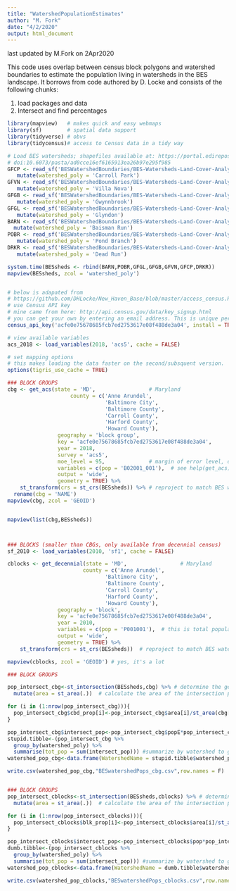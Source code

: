 ```yaml
---
title: "WatershedPopulationEstimates"
author: "M. Fork"
date: "4/2/2020"
output: html_document
---
```


last updated by M.Fork on 2Apr2020

This code uses overlap between census block polygons and watershed boundaries to estimate the population living in watersheds in the BES landscape. It borrows from code authored by D. Locke and consists of the following chunks:

1. load packages and data
2. Intersect and find percentages

```r

library(mapview)   # makes quick and easy webmaps
library(sf)        # spatial data support
library(tidyverse) # obvs
library(tidycensus)# access to Census data in a tidy way 

# Load BES watersheds; shapefiles available at: https://portal.edirepository.org/nis/mapbrowse?packageid=knb-lter-bes.3200.100
# doi:10.6073/pasta/ad0cce16ef6165913ea26b97e295f985
GFCP <- read_sf('BESWatershedBoundaries/BES-Watersheds-Land-Cover-Analysis/01m/BES Watershed Boundary Shapefiles/Carroll_Park.shp') %>%
   mutate(watershed_poly = 'Carroll Park')
GFVN <- read_sf('BESWatershedBoundaries/BES-Watersheds-Land-Cover-Analysis/01m/BES Watershed Boundary Shapefiles/Villa_Nova.shp') %>% 
   mutate(watershed_poly = 'Villa Nova')
GFGB <- read_sf('BESWatershedBoundaries/BES-Watersheds-Land-Cover-Analysis/01m/BES Watershed Boundary Shapefiles/Gwynnbrook.shp') %>% 
   mutate(watershed_poly = 'Gwynnbrook')
GFGL <- read_sf('BESWatershedBoundaries/BES-Watersheds-Land-Cover-Analysis/01m/BES Watershed Boundary Shapefiles/Glyndon.shp') %>% 
   mutate(watershed_poly = 'Glyndon')
BARN <- read_sf('BESWatershedBoundaries/BES-Watersheds-Land-Cover-Analysis/01m/BES Watershed Boundary Shapefiles/Baisman_Run.shp') %>% 
  mutate(watershed_poly = 'Baisman Run')
POBR <- read_sf('BESWatershedBoundaries/BES-Watersheds-Land-Cover-Analysis/01m/BES Watershed Boundary Shapefiles/Pond_Branch.shp') %>%
   mutate(watershed_poly = 'Pond Branch')
DRKR <- read_sf('BESWatershedBoundaries/BES-Watersheds-Land-Cover-Analysis/01m/BES Watershed Boundary Shapefiles/Dead_Run.shp') %>% 
   mutate(watershed_poly = 'Dead Run')

system.time(BESsheds <- rbind(BARN,POBR,GFGL,GFGB,GFVN,GFCP,DRKR))
mapview(BESsheds, zcol = 'watershed_poly')


# below is adapated from 
# https://github.com/DHLocke/New_Haven_Base/blob/master/access_census.R
# use Census API key
# mine came from here: http://api.census.gov/data/key_signup.html
# you can get your own by entering an email address. This is unique per user
census_api_key('acfe0e75678685fcb7ed2753617e08f488de3a04', install = TRUE, overwrite = TRUE)

# view available variables
acs_2018 <- load_variables(2018, 'acs5', cache = FALSE)

# set mapping options
# this makes loading the data faster on the second/subsquent version.
options(tigris_use_cache = TRUE)

### BLOCK GROUPS
cbg <- get_acs(state = 'MD',                 # Maryland
                    county = c('Anne Arundel',
                               'Baltimore City', 
                               'Baltimore County',
                               'Carroll County',
                               'Harford County',
                               'Howard County'), 
                geography = 'block group',   
                key = 'acfe0e75678685fcb7ed2753617e08f488de3a04',
                year = 2018,                 
                survey = 'acs5',             
                moe_level = 95,              # margin of error level, default is 90 I prefer the tighter 95
                variables = c(pop = 'B02001_001'),  # see help(get_acs) and the tidycensus links above, this is total population
                output = 'wide',
                geometry = TRUE) %>% 
    st_transform(crs = st_crs(BESsheds)) %>% # reproject to match BES watershed data
  rename(cbg = 'NAME')
mapview(cbg, zcol = 'GEOID')


mapview(list(cbg,BESsheds))



### BLOCKS (smaller than CBGs, only available from decennial census)
sf_2010 <- load_variables(2010, 'sf1', cache = FALSE)

cblocks <- get_decennial(state = 'MD',                 # Maryland
                        county = c('Anne Arundel',
                               'Baltimore City', 
                               'Baltimore County',
                               'Carroll County',
                               'Harford County',
                               'Howard County'), 
                geography = 'block',   
                key = 'acfe0e75678685fcb7ed2753617e08f488de3a04',
                year = 2010, 
                variables = c(pop = 'P001001'),  # this is total population for the decennial 'sf1' dataset (see sf_2010)
                output = 'wide',
                geometry = TRUE) %>% 
    st_transform(crs = st_crs(BESsheds))  # reproject to match BES watershed data

mapview(cblocks, zcol = 'GEOID') # yes, it's a lot

```

```r

### BLOCK GROUPS

pop_intersect_cbg<-st_intersection(BESsheds,cbg) %>% # determine the geometry of the individual intersections between the BES watersheds and the census block groups
  mutate(area = st_area(.))  # calculate the area of the intersection polygons

for (i in (1:nrow(pop_intersect_cbg))){
  pop_intersect_cbg$cbd_prop[i]<-pop_intersect_cbg$area[i]/st_area(cbg[which(cbg$GEOID==pop_intersect_cbg$GEOID[i]),]) #for each intersection polygon, determine the proportion of the whole census block group it makes up
}

pop_intersect_cbg$intersect_pop<-pop_intersect_cbg$popE*pop_intersect_cbg$cbd_prop #multiply these proportions by the census block group population
stupid.tibble<-(pop_intersect_cbg %>% 
  group_by(watershed_poly) %>% 
  summarise(tot_pop = sum(intersect_pop))) #summarize by watershed to get the population of the whole watershed
watershed_pop_cbg<-data.frame(WatershedName = stupid.tibble$watershed_poly, TotalEstimPop = stupid.tibble$tot_pop)

write.csv(watershed_pop_cbg,"BESwatershedPops_cbg.csv",row.names = F)


### BLOCK GROUPS
pop_intersect_cblocks<-st_intersection(BESsheds,cblocks) %>% # determine the geometry of the individual intersections between the BES watersheds and the census blocks
  mutate(area = st_area(.))  # calculate the area of the intersection polygons

for (i in (1:nrow(pop_intersect_cblocks))){
  pop_intersect_cblocks$blk_prop[i]<-pop_intersect_cblocks$area[i]/st_area(cblocks[which(cblocks$GEOID==pop_intersect_cblocks$GEOID[i]),]) #for each intersection polygon, determine the proportion of the whole census block group it makes up
}

pop_intersect_cblocks$intersect_pop<-pop_intersect_cblocks$pop*pop_intersect_cblocks$blk_prop #multiply these proportions by the census block group population
dumb.tibble<-(pop_intersect_cblocks %>% 
  group_by(watershed_poly) %>% 
  summarise(tot_pop = sum(intersect_pop))) #summarize by watershed to get the population of the whole watershed
watershed_pop_cblocks<-data.frame(WatershedName = dumb.tibble$watershed_poly, TotalEstimPop = dumb.tibble$tot_pop)

write.csv(watershed_pop_cblocks,"BESwatershedPops_cblocks.csv",row.names = F)

```

